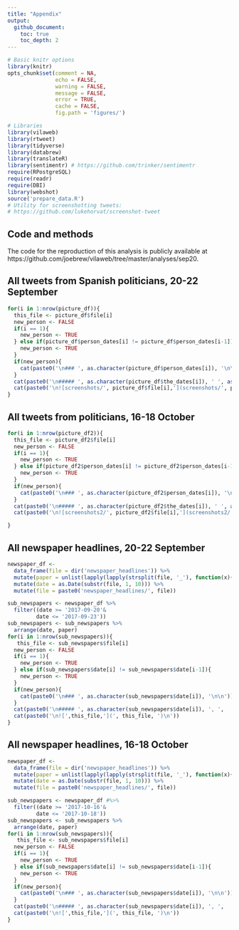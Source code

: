 ```yaml
---
title: "Appendix"
output:
  github_document:
    toc: true
    toc_depth: 2
---
```



```r
# Basic knitr options
library(knitr)
opts_chunk$set(comment = NA, 
               echo = FALSE, 
               warning = FALSE, 
               message = FALSE, 
               error = TRUE, 
               cache = FALSE,
               fig.path = 'figures/')
```


```r
# Libraries
library(vilaweb)
library(rtweet)
library(tidyverse)
library(databrew)
library(translateR)
library(sentimentr) # https://github.com/trinker/sentimentr
require(RPostgreSQL)
require(readr)  
require(DBI)
library(webshot)
source('prepare_data.R')
# Utility for screenshotting tweets:
# https://github.com/lukehorvat/screenshot-tweet
```


## Code and methods

The code for the reproduction of this analysis is publicly available at https://github.com/joebrew/vilaweb/tree/master/analyses/sep20.


## All tweets from Spanish politicians, 20-22 September

```r
for(i in 1:nrow(picture_df)){
  this_file <- picture_df$file[i]
  new_person <- FALSE
  if(i == 1){
    new_person <- TRUE
  } else if(picture_df$person_dates[i] != picture_df$person_dates[i-1]){
    new_person <- TRUE
  }
  if(new_person){
    cat(paste0('\n### ', as.character(picture_df$person_dates[i]), '\n\n'))
  }
  cat(paste0('\n##### ', as.character(picture_df$the_dates[i]), ' ', as.character(picture_df$the_times[i]), ' ', as.character(picture_df$the_timezones[i]), '\n'))
  cat(paste0('\n![screenshots/', picture_df$file[i],'](screenshots/', picture_df$file[i], ')\n'))
}
```


## All tweets from politicians, 16-18 October

```r
for(i in 1:nrow(picture_df2)){
  this_file <- picture_df2$file[i]
  new_person <- FALSE
  if(i == 1){
    new_person <- TRUE
  } else if(picture_df2$person_dates[i] != picture_df2$person_dates[i-1]){
    new_person <- TRUE
  }
  if(new_person){
    cat(paste0('\n### ', as.character(picture_df2$person_dates[i]), '\n\n'))
  }
  cat(paste0('\n##### ', as.character(picture_df2$the_dates[i]), ' ', as.character(picture_df2$the_times[i]), ' ', as.character(picture_df2$the_timezones[i]), '\n'))
  cat(paste0('\n![screenshots2/', picture_df2$file[i],'](screenshots2/', picture_df2$file[i], ')\n'))

}
```


## All newspaper headlines, 20-22 September

```r
newspaper_df <- 
  data_frame(file = dir('newspaper_headlines')) %>%
  mutate(paper = unlist(lapply(lapply(strsplit(file, '_'), function(x){x[2]}), function(y){gsub('.jpg', '', y, fixed = T)}))) %>%
  mutate(date = as.Date(substr(file, 1, 10))) %>%
  mutate(file = paste0('newspaper_headlines/', file))

sub_newspapers <- newspaper_df %>%
  filter((date >= '2017-09-20'&
         date <= '2017-09-23'))
sub_newspapers <- sub_newspapers %>%
  arrange(date, paper)
for(i in 1:nrow(sub_newspapers)){
   this_file <- sub_newspapers$file[i]
  new_person <- FALSE
  if(i == 1){
    new_person <- TRUE
  } else if(sub_newspapers$date[i] != sub_newspapers$date[i-1]){
    new_person <- TRUE
  }
  if(new_person){
    cat(paste0('\n### ', as.character(sub_newspapers$date[i]), '\n\n'))
  }
  cat(paste0('\n##### ', as.character(sub_newspapers$date[i]), ', ',   as.character(sub_newspapers$paper[i]), '\n'))
  cat(paste0('\n![',this_file,'](', this_file, ')\n'))
}
```


## All newspaper headlines, 16-18 October

```r
newspaper_df <- 
  data_frame(file = dir('newspaper_headlines')) %>%
  mutate(paper = unlist(lapply(lapply(strsplit(file, '_'), function(x){x[2]}), function(y){gsub('.jpg', '', y, fixed = T)}))) %>%
  mutate(date = as.Date(substr(file, 1, 10))) %>%
  mutate(file = paste0('newspaper_headlines/', file))

sub_newspapers <- newspaper_df #%>%
  filter((date >= '2017-10-16'&
         date <= '2017-10-18'))
sub_newspapers <- sub_newspapers %>%
  arrange(date, paper)
for(i in 1:nrow(sub_newspapers)){
   this_file <- sub_newspapers$file[i]
  new_person <- FALSE
  if(i == 1){
    new_person <- TRUE
  } else if(sub_newspapers$date[i] != sub_newspapers$date[i-1]){
    new_person <- TRUE
  }
  if(new_person){
    cat(paste0('\n### ', as.character(sub_newspapers$date[i]), '\n\n'))
  }
  cat(paste0('\n##### ', as.character(sub_newspapers$date[i]), ', ',   as.character(sub_newspapers$paper[i]), '\n'))
  cat(paste0('\n![',this_file,'](', this_file, ')\n'))
}
```

